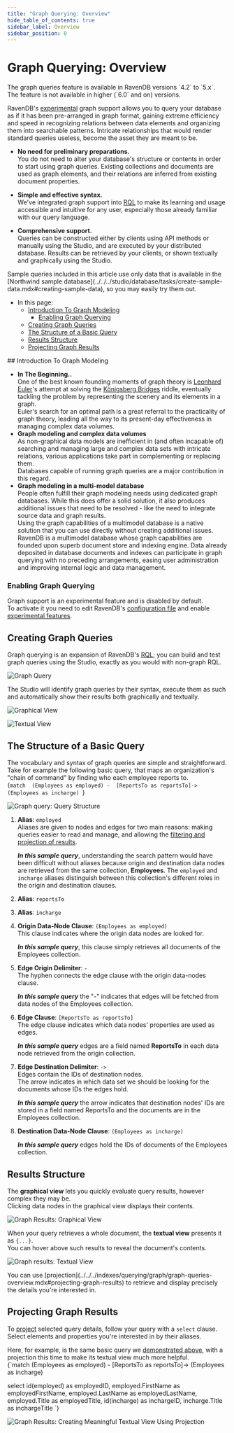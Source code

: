 ```yaml
---
title: "Graph Querying: Overview"
hide_table_of_contents: true
sidebar_label: Overview
sidebar_position: 0
---
```



# Graph Querying: Overview  

<Admonition type="warning" title="">
The graph queries feature is available in RavenDB versions `4.2` to `5.x`.  
The feature is not available in higher (`6.0` and on) versions.  
</Admonition>
<Admonition type="note" title="">

RavenDB's [experimental](../../../indexes/querying/graph/graph-queries-overview.mdx#enabling-graph-querying) graph support 
allows you to query your database as if it has been pre-arranged in graph format, gaining extreme efficiency and speed 
in recognizing relations between data elements and organizing them into searchable patterns. Intricate relationships 
that would render standard queries useless, become the asset they are meant to be.  

* **No need for preliminary preparations.**  
  You do not need to alter your database's structure or contents in order to start using graph queries. 
  Existing collections and documents are used as graph elements, 
  and their relations are inferred from existing document properties.  

* **Simple and effective syntax.**  
  We've integrated graph support into [RQL](../../../client-api/session/querying/what-is-rql.mdx) to make its learning 
  and usage accessible and intuitive for any user, especially those already familiar with our query language.  

* **Comprehensive support.**  
  Queries can be constructed either by clients using API methods or manually using the Studio, and are 
  executed by your distributed database. Results can be retrieved by your clients, or shown textually and 
  graphically using the Studio.  

<Admonition type="info" title="">
Sample queries included in this article use only data that is available in the 
[Northwind sample database](../../../studio/database/tasks/create-sample-data.mdx#creating-sample-data), 
so you may easily try them out.  
</Admonition>

* In this page:  
   * [Introduction To Graph Modeling](../../../indexes/querying/graph/graph-queries-overview.mdx#introduction-to-graph-modeling)  
     * [Enabling Graph Querying](../../../indexes/querying/graph/graph-queries-overview.mdx#enabling-graph-querying)  
   * [Creating Graph Queries](../../../indexes/querying/graph/graph-queries-overview.mdx#creating-graph-queries)  
   * [The Structure of a Basic Query](../../../indexes/querying/graph/graph-queries-overview.mdx#the-structure-of-a-basic-query)  
   * [Results Structure](../../../indexes/querying/graph/graph-queries-overview.mdx#results-structure)  
   * [Projecting Graph Results](../../../indexes/querying/graph/graph-queries-overview.mdx#projecting-graph-results)  
   
</Admonition>
## Introduction To Graph Modeling  

* **In The Beginning..**  
  One of the best known founding moments of graph theory is [Leonhard Euler](https://en.wikipedia.org/wiki/Leonhard_Euler)'s 
  attempt at solving the [Königsberg Bridges](https://en.wikipedia.org/wiki/Seven_Bridges_of_K%C3%B6nigsberg) riddle, 
  eventually tackling the problem by representing the scenery and its elements in a graph.  
  Euler's search for an optimal path is a great referral to the practicality of graph theory, 
  leading all the way to its present-day effectiveness in managing complex data volumes.  
* **Graph modeling and complex data volumes**   
  As non-graphical data models are inefficient in (and often incapable of) searching and managing large and 
  complex data sets with intricate relations, various applications take part in complementing or replacing them.  
  Databases capable of running graph queries are a major contribution in this regard.  
* **Graph modeling in a multi-model database**  
  People often fulfill their graph modeling needs using dedicated graph databases. While this does offer 
  a solid solution, it also produces additional issues that need to be resolved - like the need to integrate 
  source data and graph results.  
  Using the graph capabilities of a multimodel database is a native solution that you can use directly 
  without creating additional issues.  
  RavenDB is a multimodel database whose graph capabilities are founded upon superb document store 
  and indexing engine. Data already deposited in database documents and indexes can participate in graph 
  querying with no preceding arrangements, easing user administration and improving internal logic 
  and data management.  

<Admonition type="note" title="">

### Enabling Graph Querying

Graph support is an experimental feature and is disabled by default.  
To activate it you need to edit RavenDB's [configuration file](../../../server/configuration/configuration-options.mdx#settingsjson) 
and enable [experimental features](../../../server/configuration/core-configuration.mdx#featuresavailability).  

</Admonition>



## Creating Graph Queries  

Graph querying is an expansion of RavenDB's [RQL](../../../client-api/session/querying/what-is-rql.mdx); 
you can build and test graph queries using the Studio, exactly as you would with non-graph RQL.  

![Graph Query](./assets/Overview_RunQuery.png)

The Studio will identify graph queries by their syntax, execute them as such and automatically 
show their results both graphically and textually.

![Graphical View](./assets/Overview_GraphicalView.png)

![Textual View](./assets/Overview_TextualView.png)



## The Structure of a Basic Query  

The vocabulary and syntax of graph queries are simple and straightforward. Take for example 
the following basic query, that maps an organization's "chain of command" by finding who each 
employee reports to.  
<TabItem value="json" label="json">
<CodeBlock language="json">
{`match 
    (Employees as employed) - 
    [ReportsTo as reportsTo]-> 
    (Employees as incharge)
`}
</CodeBlock>
</TabItem>

![Graph query: Query Structure](./assets/Overview_GraphQuery.png)

1. **Alias**: `employed`  
  Aliases are given to nodes and edges for two main reasons: making queries easier to read and manage, and 
  allowing the [filtering and projection of results](../../../indexes/querying/graph/graph-queries-the-search-pattern.mdx#what-are-aliases-for).  

    **_In this sample query_**, understanding the search pattern would have been difficult without aliases 
    because origin and destination data nodes are retrieved from the same collection, **Employees**. 
    The `employed` and `incharge` aliases distinguish between this collection's different roles in the 
    origin and destination clauses.  

2. **Alias**: `reportsTo`  

3. **Alias**: `incharge`  

4. **Origin Data-Node Clause**: `(Employees as employed)`  
  This clause indicates where the origin data nodes are looked for.  

    **_In this sample query_**, this clause simply retrieves all documents of the Employees collection.  

5. **Edge Origin Delimiter**: `-`  
  The hyphen connects the edge clause with the origin data-nodes clause.  

    **_In this sample query_** the "-" indicates that edges will be fetched from data nodes of the Employees collection.  

6. **Edge Clause**: `[ReportsTo as reportsTo]`  
  The edge clause indicates which data nodes' properties are used as edges.  

    **_In this sample query_** edges are a field named **ReportsTo** in each data node retrieved from the origin collection.  

7. **Edge Destination Delimiter**: `->`  
  Edges contain the IDs of destination nodes.  
  The arrow indicates in which data set we should be looking for the documents whose IDs the edges hold.

    **_In this sample query_** the arrow indicates that destination nodes' IDs are stored in a field 
    named ReportsTo and the documents are in the Employees collection.  

8. **Destination Data-Node Clause**: `(Employees as incharge)`  

    **_In this sample query_** edges hold the IDs of documents of the Employees collection.  



## Results Structure  

The **graphical view** lets you quickly evaluate query results, however complex they may be.  
Clicking data nodes in the graphical view displays their contents.  

![Graph Results: Graphical View](./assets/Overview_GraphicalView_1.png)

When your query retrieves a whole document, the **textual view** presents it as `{...}`.  
You can hover above such results to reveal the document's contents.  

![Graph results: Textual View](./assets/Overview_TextualView_1.png)

<Admonition type="info" title="">
You can use [projection](../../../indexes/querying/graph/graph-queries-overview.mdx#projecting-graph-results) 
to retrieve and display precisely the details you're interested in.  
</Admonition>



## Projecting Graph Results  

To [project](../../../indexes/querying/projections.mdx#querying-projections) selected 
query details, follow your query with a `select` clause. Select elements and properties 
you're interested in by their aliases.  

Here, for example, is the same basic query we 
[demonstrated above](../../../indexes/querying/graph/graph-queries-overview.mdx#the-structure-of-a-basic-query), 
with a projection this time to make its textual view much more helpful.  
<TabItem value="json" label="json">
<CodeBlock language="json">
{`match 
    (Employees as employed) - 
    [ReportsTo as reportsTo]-> 
    (Employees as incharge)

select
   id(employed) as employedID, 
   employed.FirstName as employedFirstName, 
   employed.LastName as employedLastName, 
   employed.Title as employedTitle, 
   id(incharge) as inchargeID, 
   incharge.Title as inchargeTitle 
`}
</CodeBlock>
</TabItem>

![Graph Results: Creating Meaningful Textual View Using Projection](./assets/Overview_TextualView_2.png)



